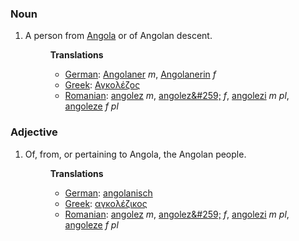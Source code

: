 ===Noun===
#A person from [[Angola]] or of Angolan descent.
#:'''Translations'''
#:*[[German]]: [[Angolaner]] ''m'', [[Angolanerin]] ''f''
#:*[[Greek]]: [[Αγκολέζος]]
#:*[[Romanian]]: [[angolez]] ''m'', [[angolez&#259;]] ''f'', [[angolezi]] ''m pl'', [[angoleze]] ''f pl''


===Adjective===
#Of, from, or pertaining to Angola, the Angolan people.
#:'''Translations'''
#:*[[German]]: [[angolanisch]]
#:*[[Greek]]: [[αγκολέζικος]]
#:*[[Romanian]]: [[angolez]] ''m'', [[angolez&#259;]] ''f'', [[angolezi]] ''m pl'', [[angoleze]] ''f pl''